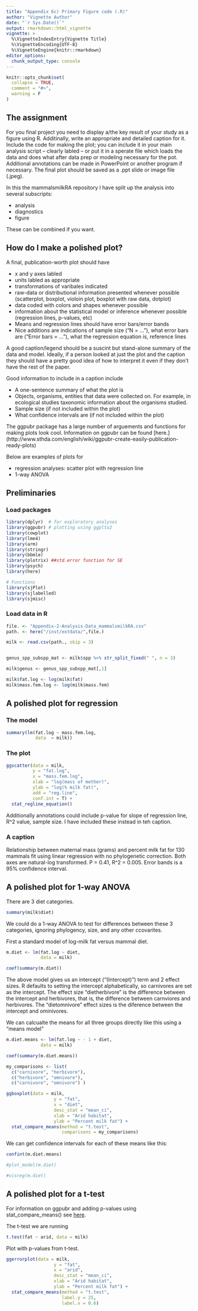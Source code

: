 ```yaml
---
title: "Appendix 6c) Primary Figure code (.R)"
author: "Vignette Author"
date: "`r Sys.Date()`"
output: rmarkdown::html_vignette
vignette: >
  %\VignetteIndexEntry{Vignette Title}
  %\VignetteEncoding{UTF-8}
  %\VignetteEngine{knitr::rmarkdown}
editor_options: 
  chunk_output_type: console
---
```


```r
knitr::opts_chunk$set(
  collapse = TRUE,
  comment = "#>",
  warning = F
)
```



## The assignment

For you final project you need to display a/the key result of your study as a figure using R. Additinally, write an appropriate and detailed caption for it.  Include the code for making the plot; you can include it in your main analysis script -- clearly labled -- or put it in a sperate file which loads the data and does what after data prep or modeling necessary for the pot.  Additional annotations can be made in PowerPoint or another program if necessary.  The final plot should be saved as a .ppt slide or image file (.jpeg).


In this the mammalsmilkRA repository I have split up the analysis into several subscripts:

* analysis
* diagnostics
* figure

These can be combined if you want.

## How do I make a polished plot?

A final, publication-worth plot should have

* x and y axes labled
* units labled as appropriate
* transformations of varibales indicated
* raw-data or distributional information presented whenever possible (scatterplot, boxplot, violoin plot, boxplot with raw data, dotplot)
* data coded with colors and shapes whenever possible
* information about the statistical model or inference whenever possible (regression lines, p-values, etc)
* Means and regression lines should have error bars/error bands
* Nice additions are indications of sample size ("N = ..."), what error bars are ("Error bars = ..."), what the regression equation is, reference lines

A good caption/legend should be a suscint but stand-alone summary of the data and model.  Ideally, if a person looked at just the plot and the caption they should have a pretty good idea of how to interpret it even if they don't have the rest of the paper.  


Good information to include in a caption include

* A one-sentence summary of what the plot is
* Objects, organisms, entities that data were collected on.  For example, in ecological studies taxonomic information about the organisms studied.
* Sample size (if not included within the plot)
* What confidence intervals are (if not included within the plot)


The ggpubr package has a large number of arguements and functions for making plots look cool. Information on ggpubr can be found [here.]
(http://www.sthda.com/english/wiki/ggpubr-create-easily-publication-ready-plots)

Below are examples of plots for 

* regression analyses: scatter plot with regression line
* 1-way ANOVA


## Preliminaries

### Load packages
```r
library(dplyr)  # for exploratory analyses
library(ggpubr) # plotting using ggplto2
library(cowplot)
library(lme4)
library(arm)
library(stringr) 
library(bbmle)
library(plotrix) ##std.error function for SE
library(psych)
library(here)

# Functions
library(sjPlot)
library(sjlabelled)
library(sjmisc)
```


### Load data in R
```r
file. <- "Appendix-2-Analysis-Data_mammalsmilkRA.csv"
path. <- here("/inst/extdata/",file.)

milk <- read.csv(path., skip = 3)


genus_spp_subspp_mat <- milk$spp %>% str_split_fixed(" ", n = 3)

milk$genus <- genus_spp_subspp_mat[,1]
```


```r
milk$fat.log <- log(milk$fat)
milk$mass.fem.log <- log(milk$mass.fem)
```



## A polished plot for regression


### The model
```r
summary(lm(fat.log ~ mass.fem.log,
           data  = milk))
```


### The plot

```r
ggscatter(data = milk,
          y = "fat.log",
          x = "mass.fem.log",
          xlab = "log(mass of mother)",
          ylab = "log(% milk fat)",
          add = "reg.line",
          conf.int = T) +
  stat_regline_equation()
```

Additionally annotations could include
p-value for slope of regression line, R^2 value, sample size.  I have included these instead in teh caption.

### A caption

Relationship between maternal mass (grams) and percent milk fat for 130 mammals fit using linear regression with no phylogenetic correction.  Both axes are natural-log transformed.  P = 0.41, R^2 = 0.005.  Error bands is a 95% confidence interval.



## A polished plot for 1-way ANOVA

There are 3 diet categories.
```r
summary(milk$diet)
```

We could do a 1-way ANOVA to test for differences between these 3 categories, ignoring phylogency, size, and any other ccovarites.


First a standard model of log-milk fat versus mammal diet.
```r
m.diet <- lm(fat.log ~ diet, 
             data = milk)

coef(summary(m.diet))
```

The above model gives us an intercept ("(Intercept)") term and 2 effect sizes.  R defaults to setting the intercept alphabetically, so carnivores are set as the intercept.  The effect size "dietherbivore" is the difference between the intercept and herbivores, that is, the difference between  carnviores and herbivores. The "dietomnivore" effect sizes is the diference between the intercept and ominivores.

We can calcualte the means for all three groups directly like this using a "means model"


```r
m.diet.means <- lm(fat.log ~ - 1 + diet, 
             data = milk)

coef(summary(m.diet.means))
```


```r
my_comparisons <- list(
  c("carnivore", "herbivore"), 
  c("herbivore", "omnivore"), 
  c("carnivore", "omnivore") )

ggboxplot(data = milk,
                  y = "fat",
                  x = "diet",
                  desc_stat = "mean_ci",
                  xlab = "Arid habitat",
                  ylab = "Percent milk fat") +
  stat_compare_means(method = "t.test",
                     comparisons = my_comparisons)
```


We can get confidence intervals for each of these means like this:
```r
confint(m.diet.means)
```

```r
#plot_model(m.diet)

#visreg(m.diet)
```

## A polished plot for a t-test

For information on ggpubr and adding p-values using stat_compare_means() see [here](http://www.sthda.com/english/articles/24-ggpubr-publication-ready-plots/76-add-p-values-and-significance-levels-to-ggplots/).


The t-test we are running
```r
t.test(fat ~ arid, data = milk)
```

Plot with p-values from t-test.
```r
ggerrorplot(data = milk,
                  y = "fat",
                  x = "arid",
                  desc_stat = "mean_ci",
                  xlab = "Arid habitat",
                  ylab = "Percent milk fat") +
  stat_compare_means(method = "t.test",
                     label.y = 25,
                     label.x = 0.6)
```


